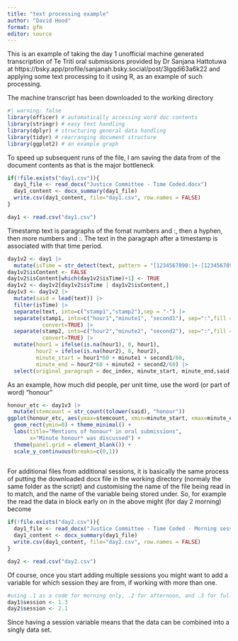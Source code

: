 ```yaml
---
title: "text processing example"
author: "David Hood"
format: gfm
editor: source
---
```


This is an example of taking the day 1 unofficial machine generated transcription of Te Triti oral submissions provided by Dr Sanjana Hattotuwa at https://bsky.app/profile/sanjanah.bsky.social/post/3lgqdi63a6k22 and applying some text processing to it using R, as an example of such processing.

The machine transcript has been downloaded to the working directory

```r
#| warning: false
library(officer) # automatically accessing word doc contents
library(stringr) # easy text handling
library(dplyr) # structuring general data handling
library(tidyr) # rearranging document structure
library(ggplot2) # an example graph
```

To speed up subsequent runs of the file, I am saving the data from of the document contents as that is the major bottleneck

```r
if(!file.exists("day1.csv")){
  day1_file <- read_docx("Justice Committee - Time Coded.docx")
  day1_content <- docx_summary(day1_file)
  write.csv(day1_content, file="day1.csv", row.names = FALSE)
}

day1 <- read.csv("day1.csv")
```

Timestamp text is paragraphs of the fomat numbers and :, then a hyphen, then more numbers and :. The text in the paragraph after a timestamp is associated with that time period.

```r
day1v2 <- day1 |> 
  mutate(isTime = str_detect(text, pattern = "[1234567890:]+-[1234567890:]+")) 
day1v2$isContent <- FALSE
day1v2$isContent[which(day1v2$isTime)+1] <- TRUE
day1v2 <- day1v2[day1v2$isTime | day1v2$isContent,]
day1v3 <- day1v2 |> 
  mutate(said = lead(text)) |> 
  filter(isTime) |> 
  separate(text, into=c("stamp1","stamp2"),sep = "-") |> 
  separate(stamp1, into=c("hour1","minute1", "second1"), sep=":",fill = "left",
           convert=TRUE) |> 
  separate(stamp2, into=c("hour2","minute2", "second2"), sep=":",fill = "left",
           convert=TRUE) |>
  mutate(hour1 = ifelse(is.na(hour1), 0, hour1),
         hour2 = ifelse(is.na(hour2), 0, hour2),
         minute_start = hour1*60 + minute1 + second1/60,
         minute_end = hour2*60 + minute2 + second2/60) |> 
  select(original_paragraph = doc_index, minute_start, minute_end,said)
```

As an example, how much did people, per unit time, use the word (or part of word) "honour"

```r
honour_etc <- day1v3 |> 
  mutate(stemcount = str_count(tolower(said), "honour"))
ggplot(honour_etc, aes(ymax=stemcount, xmin=minute_start, xmax=minute_end)) +
  geom_rect(ymin=0) + theme_minimal() +
  labs(title="Mentions of honour* in oral submissions",
       x="Minute honour* was discussed") +
  theme(panel.grid = element_blank()) +
  scale_y_continuous(breaks=c(0,1))
  
```

For additional files from additional sessions, it is basically the same process of putting the downloaded docx file in the working directory (normaly the same folder as the script) and customising the name of the file being read in to match, and the name of the variable being stored under. So, for example the read the data in block early on in the above might (for day 2 morning) become


```r
if(!file.exists("day2.csv")){
  day1_file <- read_docx("Justice Committee - Time Coded - Morning session.docx")
  day1_content <- docx_summary(day1_file)
  write.csv(day1_content, file="day2.csv", row.names = FALSE)
}

day2 <- read.csv("day2.csv")
```

Of course, once you start adding multiple sessions you might want to add a variable for which session they are from, if working with more than one.

```r
#using .1 as a code for morning only, .2 for afternoon, and .3 for full day, you might add the codes
day1$session <- 1.3
day2$session <- 2.1
```

Since having a session variable means that the data can be combined into a singly data set.
